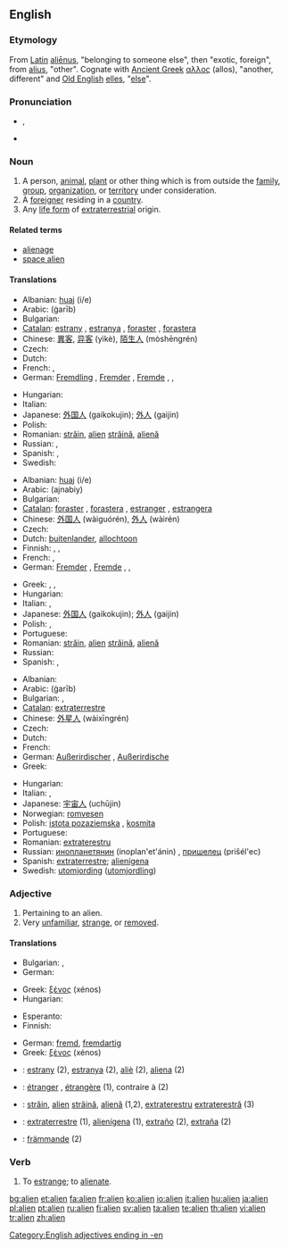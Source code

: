 ==English==
{{wikipedia|dab=Alien}}

===Etymology===
From [[Latin]] [[alienus|aliēnus]], "belonging to someone else", then "exotic, foreign", from [[alius]], "other".  Cognate with [[Ancient Greek]] [[αλλος]] (allos), "another, different" and [[Old English]] [[elles]], "[[else]]".

===Pronunciation===
* {{IPA|/ˈeɪ.li.ən/}}, {{SAMPA|/"eI.lI.@n/}}
* {{audio|En-us-alien.ogg|Audio (US)}}

===Noun===
{{en-noun}}

# A person, [[animal]], [[plant]] or other thing which is from outside the [[family]], [[group]], [[organization]], or [[territory]] under consideration.
# A [[foreigner]] residing in a [[country]].
# Any [[life form]] of [[extraterrestrial]] origin.

====Related terms====
* [[alienage]]
* [[space alien]]

====Translations====
{{trans-top|person etc. outside of the considered territory:}}
* Albanian: [[huaj]] (i/e)
* Arabic: {{Arab|[[غريب]]}} (ġarīb)
* Bulgarian: {{t|bg|чужденец|sc=Cyrl}}
* [[Catalan]]: [[estrany]] {{m}}, [[estranya]] {{f}}, [[foraster]] {{m}}, [[forastera]] {{f}}
* Chinese: [[異客]], [[异客]] (yìkè), [[陌生人]] (mòshēngrén)
* Czech: {{t|cs|cizinec|m}}
* Dutch: {{t+|nl|vreemdeling}}
* French: {{t+|fr|étranger|m}}, {{t+|fr|étrangère|f}}
* German: [[Fremdling]] {{m}}, [[Fremder]] {{m}}, [[Fremde]] {{f}},  {{t|de|Ausländer|m}},  {{t|de|Ausländerin|f}}
{{trans-mid}}
* Hungarian: {{t+|hu|idegen}}
* Italian: {{t+|it|straniero|m}}
* Japanese: [[外国人]] (gaikokujin); [[外人]] (gaijin)
* Polish: {{t+|pl|obcy|m}}
* Romanian: [[străin]], [[alien]] {{m}} [[străină]], [[alienă]] {{f}}
* Russian: {{t+|ru|чужак|m|tr=čužák|sc=Cyrl}}, {{t+|ru|пришелец|m|tr=prišél'ec|sc=Cyrl}}
* Spanish: {{t-|es|desconocido|m}}, {{t-|es|desconocida|f}}
* Swedish: {{t-|sv|främling}}
{{trans-bottom}}

{{trans-top|foreigner}}
* Albanian: [[huaj]] (i/e)
* Arabic: {{Arab|[[أجنبي]]}} (ajnabiy)
* Bulgarian: {{t|bg|чужденец|sc=Cyrl}}
* [[Catalan]]: [[foraster]] {{m}}, [[forastera]] {{f}}, [[estranger]] {{m}}, [[estrangera]] {{f}}
* Chinese: [[外国人]] (wàiguórén), [[外人]] (wàirén)
* Czech: {{t|cs|cizinec|m}}
* Dutch: [[buitenlander]], [[allochtoon]]
* Finnish: {{t+|fi|muukalainen}}, {{t+|fi|ulkomaalainen}}, {{t-|fi|vierasmaalainen}}
* French: {{t+|fr|étranger|m}}, {{t+|fr|étrangère|f}}
* German: [[Fremder]] {{m}}, [[Fremde]] {{f}},  {{t|de|Ausländer|m}},  {{t|de|Ausländerin|f}}
{{trans-mid}}
* Greek: {{t+|el|ξένος|m|sc=Grek}}, {{t+|el|ξένη|f|sc=Grek}}, {{t+|el|αλλοδαπός|c|sc=Grek}}
* Hungarian: {{t+|hu|idegen}}
* Italian: {{t+|it|straniero|m}}, {{t+|it|forestiero|m}}
* Japanese: [[外国人]] (gaikokujin); [[外人]] (gaijin)
* Polish: {{t+|pl|cudzoziemiec|m}}, {{t+|pl|obcokrajowiec|m}}
* Portuguese: {{t+|pt|estrangeiro|m}}
* Romanian: [[străin]], [[alien]] {{m}} [[străină]], [[alienă]] {{f}}
* Russian: {{t+|ru|иностранец|m|tr=inostránets|sc=Cyrl}}
* Spanish: {{t+|es|extranjero|m}}, {{t-|es|extranjera|f}}
{{trans-bottom}}

{{trans-top|life form of non-Earth origin}}
* Albanian: {{t-|sq|jashtëtokësor|xs=Albanian}}
* Arabic: {{Arab|[[غريب]]}} (ġarīb)
* Bulgarian: {{t|bg|извънземен|sc=Cyrl}},  {{t|bg|извънземен|sc=Cyrl}}
* [[Catalan]]: [[extraterrestre]]
* Chinese: [[外星人]] (wàixīngrén)
* Czech: {{t+|cs|mimozemšťan|m}}
* Dutch: {{t-|nl|buitenaards}}
* French: {{t+|fr|extraterrestre}}
* German: [[Außerirdischer]] {{m}}, [[Außerirdische]] {{f}}
* Greek: {{t+|el|εξωγήινος|m|sc=Grek}}
{{trans-mid}}
* Hungarian: {{t+|hu|földönkívüli}}
* Italian: {{t-|it|extraterrestre}}, {{t+|it|alieno}}
* Japanese: [[宇宙人]] (uchūjin)
* Norwegian: [[romvesen]]
* Polish: [[istota pozaziemska]] {{f}}, [[kosmita]] {{m}}
* Portuguese: {{t-|pt|alienígena|m}}
* Romanian: [[extraterestru]]
* Russian: [[инопланетянин]] (inoplan'et'ánin) {{m}}, [[пришелец]] (prišél'ec) {{m}}
* Spanish: [[extraterrestre]]; [[alienígena]]
* Swedish: [[utomjording]] ([[utomjordling]])
{{trans-bottom}}

===Adjective===
{{en-adj}}

# Pertaining to an alien.
# Very [[unfamiliar]], [[strange]], or [[removed]].

====Translations====
{{trans-top|Pertaining to an alien:}}
* Bulgarian: {{t|bg|чужд|sc=Cyrl}},  {{t|bg|чуждестранен|sc=Cyrl}}
* German: {{t-|de|außerirdisch}}
{{trans-mid}}
* Greek: [[ξένος]] {{m}} (xénos)
* Hungarian: {{t+|hu|idegen}}
{{trans-bottom}}

{{trans-top|Being unfamiliar with:}}
* Esperanto: {{t+|eo|fremda|xs=Esperanto}}
* Finnish: {{t+|fi|vieras}}
{{trans-mid}}
* German: [[fremd]], [[fremdartig]]
* Greek: [[ξένος]] {{m}} (xénos)
{{trans-bottom}}

{{checktrans-top}}
<!--added {{ttbc}}s here.-->
* {{ttbc|Catalan}}: [[estrany]] {{m}} (2), [[estranya]] {{f}} (2), [[aliè]] {{m}} (2), [[aliena]] {{f}} (2)
* {{ttbc|French}}: [[étranger]] {{m}}, [[étrangère]] {{f}} (1), contraire à (2)
* {{ttbc|Romanian}}: [[străin]], [[alien]] {{m}} [[străină]], [[alienă]] {{f}} (1,2), [[extraterestru]] {{m}} [[extraterestră]] (3)
* {{ttbc|Spanish}}: [[extraterrestre]] (1), [[alienígena]] (1), [[extraño]] {{m}} (2), [[extraña]] {{f}} (2)
* {{ttbc|Swedish}}: [[främmande]] (2)
{{trans-bottom}}

===Verb===
{{en-verb}}

# To [[estrange]]; to [[alienate]].

[[Category:English adjectives ending in -en]]

[[bg:alien]]
[[et:alien]]
[[fa:alien]]
[[fr:alien]]
[[ko:alien]]
[[io:alien]]
[[it:alien]]
[[hu:alien]]
[[ja:alien]]
[[pl:alien]]
[[pt:alien]]
[[ru:alien]]
[[fi:alien]]
[[sv:alien]]
[[ta:alien]]
[[te:alien]]
[[th:alien]]
[[vi:alien]]
[[tr:alien]]
[[zh:alien]]